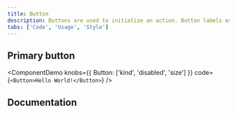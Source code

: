 ```yaml
---
title: Button
description: Buttons are used to initialize an action. Button labels express what action will occur when the user interacts with it.```
tabs: ['Code', 'Usage', 'Style']
---
```


## Primary button

<ComponentDemo
  knobs={{ Button: ['kind', 'disabled', 'size'] }}
  code={`<Button>Hello World!</Button>`}
/>

## Documentation

<ComponentDocs component="button"></ComponentDocs>
